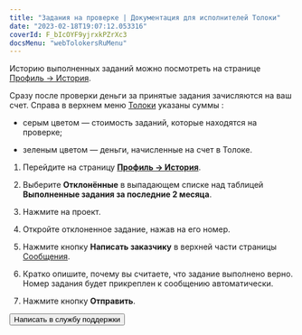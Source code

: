 ```yaml
---
title: "Задания на проверке | Документация для исполнителей Толоки"
date: "2023-02-18T19:07:12.053316"
coverId: F_bIcOYF9yjrxkPZrXc3
docsMenu: "webTolokersRuMenu"
---
```



<RuTolokersPriemkaContent1/>

Историю выполненных заданий можно посмотреть на странице [Профиль → История](https://toloka.yandex.ru/profile/history).

<RuTolokersPriemkaContent2/>

Сразу после проверки деньги за принятые задания зачисляются на ваш счет. Справа в верхнем меню [Толоки](http://toloka.yandex.ru/) указаны суммы <img src="https://tlkfrontprod.azureedge.net/portal-production/static/uploaded/images/1677847618206/1677847618206_original_svg.svg" alt="" />:

- серым цветом — стоимость заданий, которые находятся на проверке;

- зеленым цветом — деньги, начисленные на счет в Толоке.

<RuTolokersPriemkaContent3/>

1. Перейдите на страницу **[Профиль → История](https://toloka.yandex.ru/profile/history)**.

1. Выберите **Отклонённые** в выпадающем списке над таблицей **Выполненные задания за последние 2 месяца**.

1. Нажмите на проект.

1. Откройте отклоненное задание, нажав на его номер.

1. Нажмите кнопку **Написать заказчику** в верхней части страницы [Сообщения](http://toloka.yandex.ru/messages).

1. Кратко опишите, почему вы считаете, что задание выполнено верно. Номер задания будет прикреплен к сообщению автоматически.

1. Нажмите кнопку **Отправить**.

<RuTolokersPriemkaContent4/>

<Button themeColor="light" view="default" size="l" type="link" url="../troubleshooting/support?form-source=priemka">Написать в службу поддержки</Button>
